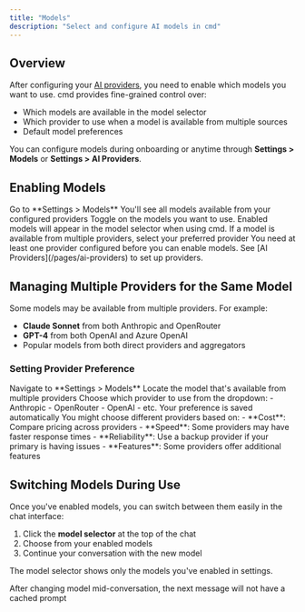 ```yaml
---
title: "Models"
description: "Select and configure AI models in cmd"
---
```


## Overview

After configuring your [AI providers](/pages/ai-providers), you need to enable which models you want to use. cmd provides fine-grained control over:

- Which models are available in the model selector
- Which provider to use when a model is available from multiple sources
- Default model preferences

You can configure models during onboarding or anytime through **Settings > Models** or **Settings > AI Providers**.

## Enabling Models

<Steps>
  <Step title="Open Model Settings">
    Go to **Settings > Models**
  </Step>

  <Step title="Browse Available Models">
    You'll see all models available from your configured providers
  </Step>

  <Step title="Enable Models">
    Toggle on the models you want to use. Enabled models will appear in the model selector when using cmd.
  </Step>

  <Step title="Set Preferences">
    If a model is available from multiple providers, select your preferred provider
  </Step>
</Steps>

<Info>
  You need at least one provider configured before you can enable models. See [AI Providers](/pages/ai-providers) to set up providers.
</Info>

## Managing Multiple Providers for the Same Model

Some models may be available from multiple providers. For example:
- **Claude Sonnet** from both Anthropic and OpenRouter
- **GPT-4** from both OpenAI and Azure OpenAI
- Popular models from both direct providers and aggregators

### Setting Provider Preference

<Steps>
  <Step title="Open Model Settings">
    Navigate to **Settings > Models**
  </Step>

  <Step title="Find the Model">
    Locate the model that's available from multiple providers
  </Step>

  <Step title="Select Provider">
    Choose which provider to use from the dropdown:
    - Anthropic
    - OpenRouter
    - OpenAI
    - etc.
  </Step>

  <Step title="Save Changes">
    Your preference is saved automatically
  </Step>
</Steps>

<Tip>
  You might choose different providers based on:
  - **Cost**: Compare pricing across providers
  - **Speed**: Some providers may have faster response times
  - **Reliability**: Use a backup provider if your primary is having issues
  - **Features**: Some providers offer additional features
</Tip>

## Switching Models During Use

Once you've enabled models, you can switch between them easily in the chat interface:

1. Click the **model selector** at the top of the chat
2. Choose from your enabled models
3. Continue your conversation with the new model

The model selector shows only the models you've enabled in settings.

<Warning>After changing model mid-conversation, the next message will not have a cached prompt</Warning>
